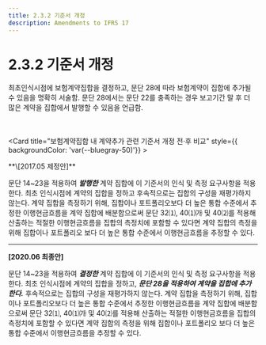 ```yaml
---
title: 2.3.2 기준서 개정
description: Amendments to IFRS 17
---
```


# 2.3.2 기준서 개정

최초인식시점에 보험계약집합을 결정하고, 문단 28에 따라 보험계약이 집합에 추가될 수 있음을 명확히 서술함. 문단 28에서는 문단 22를 충족하는 경우 보고기간 말 후 더 많은 계약을 집합에서 발행할 수 있음을 언급함.&#x20;

<br></br>
<Card title="보험계약집합 내 계약추가 관련 기준서 개정 전·후 비교" style={{ backgroundColor: 'var(--bluegray-50)'}} >

<TabView>
<TabPanel header="문단 24" leftIcon="pi pi-calendar mr-2" >
**\[2017.05 제정안]**

문단 14\~23을 적용하여 ***발행한*** 계약 집합에 이 기준서의 인식 및 측정 요구사항을 적용한다. 최초 인식시점에 계약의 집합을 정하고 후속적으로는 집합의 구성을 재평가하지 않는다. 계약 집합을 측정하기 위해, 집합이나 포트폴리오보다 더 높은 통합 수준에서 추정한 이행현금흐름을 계약 집합에 배분함으로써 문단 32⑴, 40⑴㈎ 및 40⑵를 적용해 산출하는 적절한 이행현금흐름을 집합의 측정치에 포함할 수 있다면 계약 집합의 측정을 위해 집합이나 포트폴리오 보다 더 높은 통합 수준에서 이행현금흐름을 추정할 수 있다.

---

**\[2020.06 최종안]**&#x20;

문단 14\~23을 적용하여 ***결정한*** 계약 집합에 이 기준서의 인식 및 측정 요구사항을 적용한다. 최초 인식시점에 계약의 집합을 정하고, ***문단 28을 적용하여 계약을 집합에 추가한다.*** 후속적으로는 집합의 구성을 재평가하지 않는다. 계약 집합을 측정하기 위해, 집합이나 포트폴리오보다 더 높은 통합 수준에서 추정한 이행현금흐름을 계약 집합에 배분함으로써 문단 32⑴, 40⑴㈎ 및 40⑵를 적용해 산출하는 적절한 이행현금흐름을 집합의 측정치에 포함할 수 있다면 계약 집합의 측정을 위해 집합이나 포트폴리오 보다 더 높은 통합 수준에서 이행현금흐름을 추정할 수 있다.
</TabPanel>
</TabView>

</Card>

